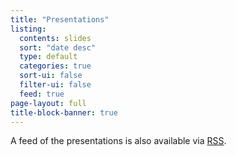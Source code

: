 ```yaml
---
title: "Presentations"
listing:
  contents: slides
  sort: "date desc"
  type: default
  categories: true
  sort-ui: false
  filter-ui: false
  feed: true
page-layout: full
title-block-banner: true
---
```


A feed of the presentations is also available via [RSS](./presentations.xml).
